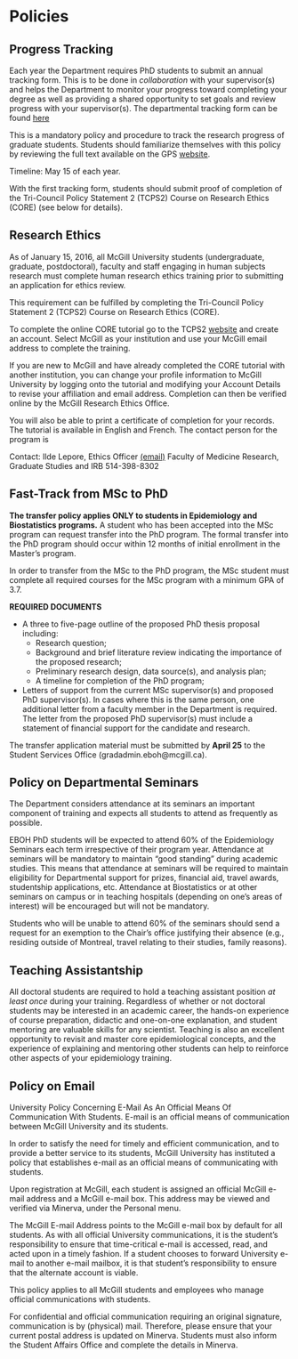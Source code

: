 # Policies

## Progress Tracking
Each year the Department requires PhD students to submit an annual tracking form. This is to be done in *collaboration* with your supervisor(s) and helps the Department to monitor your progress toward completing your degree as well as providing a shared opportunity to set goals and review progress with your supervisor(s). The departmental tracking form can be found [here](https://www.mcgill.ca/epi-biostat-occh/files/epi-biostat-occh/gps_gradstudent_progress_tracking_report_2020.pdf)

This is a mandatory policy and procedure to track the research progress of graduate students. Students should familiarize themselves with this policy by reviewing the full text available on the GPS [website](https://www.mcgill.ca/gps/students/progress-tracking).

Timeline: May 15 of each year.

With the first tracking form, students should submit proof of completion of the Tri-Council Policy Statement 2 (TCPS2) Course on Research Ethics (CORE) (see below for details).

## Research Ethics 
As of January 15, 2016, all McGill University students (undergraduate, graduate, postdoctoral), faculty and staff engaging in human subjects research must complete human research ethics training prior to submitting an application for ethics review.

This requirement can be fulfilled by completing the Tri-Council Policy Statement 2 (TCPS2) Course on Research Ethics (CORE).

To complete the online CORE tutorial go to the TCPS2 [website](http://tcps2core.ca/welcome) and create an account. Select McGill as your institution and use your McGill email address to complete the training.

If you are new to McGill and have already completed the CORE tutorial with another institution, you can change your profile information to McGill University by logging onto the tutorial and modifying your Account Details to revise your affiliation and email address. Completion can then be verified online by the McGill Research Ethics Office.

You will also be able to print a certificate of completion for your records. The tutorial is available in English and French. The contact person for the program is 

Contact:
Ilde Lepore, Ethics Officer [(email)](mailto:ilde.lepore@mcgill.ca)
Faculty of Medicine Research, Graduate Studies and IRB
514-398-8302

## Fast-Track from MSc to PhD

**The transfer policy applies ONLY to students in Epidemiology and Biostatistics programs.** A student who has been accepted into the MSc program can request transfer into the PhD program. The formal transfer into the PhD program should occur within 12 months of initial enrollment in the Master's program.

In order to transfer from the MSc to the PhD program, the MSc student must complete all required courses for the MSc program with a minimum GPA of 3.7.

**REQUIRED DOCUMENTS**

- A three to five-page outline of the proposed PhD thesis proposal including:  
  - Research question;
  - Background and brief literature review indicating the importance of the proposed research;
  - Preliminary research design, data source(s), and analysis plan;
  - A timeline for completion of the PhD program;
- Letters of support from the current MSc supervisor(s) and proposed PhD supervisor(s). In cases where this is the same person, one additional letter from a faculty member in the Department is required. The letter from the proposed PhD supervisor(s) must include a statement of financial support for the candidate and research.

The transfer application material must be submitted by **April 25** to the Student Services Office (gradadmin.eboh@mcgill.ca).

## Policy on Departmental Seminars

The Department considers attendance at its seminars an important component of training and expects all students to attend as frequently as possible.

EBOH PhD students will be expected to attend 60% of the Epidemiology Seminars each term irrespective of their program year. Attendance at seminars will be mandatory to maintain "good standing" during academic studies. This means that attendance at seminars will be required to maintain eligibility for Departmental support for prizes, financial aid, travel awards, studentship applications, etc. Attendance at Biostatistics or at other seminars on campus or in teaching hospitals (depending on one's areas of interest) will be encouraged but will not be mandatory.

Students who will be unable to attend 60% of the seminars should send a request for an exemption to the Chair's office justifying their absence (e.g., residing outside of Montreal, travel relating to their studies, family reasons).

## Teaching Assistantship

All doctoral students are required to hold a teaching assistant position *at least once* during your training. Regardless of whether or not doctoral students may be interested in an academic career, the hands-on experience of course preparation, didactic and one-on-one explanation, and student mentoring are valuable skills for any scientist. Teaching is also an excellent opportunity to revisit and master core epidemiological concepts, and the experience of explaining and mentoring other students can help to reinforce other aspects of your epidemiology training. 

## Policy on Email

University Policy Concerning E-Mail As An Official Means Of Communication With Students. E-mail is an official means of communication between McGill University and its students.
 
In order to satisfy the need for timely and efficient communication, and to provide a better service to its students, McGill University has instituted a policy that establishes e-mail as an official means of communicating with students.

Upon registration at McGill, each student is assigned an official McGill e-mail address and a McGill e-mail box. This address may be viewed and verified via Minerva, under the Personal menu.

The McGill E-mail Address points to the McGill e-mail box by default for all students. As with all official University communications, it is the student's responsibility to ensure that time-critical e-mail is accessed, read, and acted upon in a timely fashion. If a student chooses to forward University e-mail to another e-mail mailbox, it is that student's responsibility to ensure that the alternate account is viable.

This policy applies to all McGill students and employees who manage official communications with students.

For confidential and official communication requiring an original signature, communication is by (physical) mail. Therefore, please ensure that your current postal address is updated on Minerva.  Students must also inform the Student Affairs Office and complete the details in Minerva.
